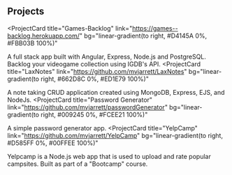 ## Projects

<ProjectCard
  title="Games-Backlog"
  link="https://games--backlog.herokuapp.com/"
  bg="linear-gradient(to right, #D4145A 0%, #FBB03B 100%)"
>
  A full stack app built with Angular, Express, Node.js and PostgreSQL. Backlog your videogame collection using IGDB's API.
</ProjectCard>
<ProjectCard
  title="LaxNotes"
  link="https://github.com/mvjarrett/LaxNotes"
  bg="linear-gradient(to right, #662D8C 0%, #ED1E79 100%)"
>
  A note taking CRUD application created using MongoDB, Express, EJS, and NodeJs.
</ProjectCard>
<ProjectCard
  title="Password Generator"
  link="https://github.com/mvjarrett/passwordGenerator"
  bg="linear-gradient(to right, #009245 0%, #FCEE21 100%)"
>
  A simple password generator app.
</ProjectCard>
<ProjectCard
  title="YelpCamp"
  link="https://github.com/mvjarrett/YelpCamp"
  bg="linear-gradient(to right, #D585FF 0%, #00FFEE 100%)"
>
  Yelpcamp is a Node.js web app that is used to upload and rate popular campsites. Built as part of a "Bootcamp" course.
</ProjectCard>
